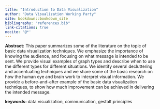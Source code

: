 ```yaml
---
title: "Introduction to Data Visualization"
author: "Data Visualization Working Party"
site: bookdown::bookdown_site
bibliography: "references.bib"
link-citations: true
nocite: '@*'
---
```


::: {custom-style=Abstract}
**Abstract:** This paper summarizes some of the literature on the topic of basic data visualization techniques. We emphasize the importance of knowing the audience, and focusing on what message is intended to be sent. We provide visual examples of graph types and describe when to use the different types for different situations. We identify several decluttering and accentuating techniques and we share some of the basic research on how the human eye and brain work to interpret visual information. We provide a before-and-after example of the basic data visualization techniques, to show how much improvement can be achieved in delivering the intended message.
:::

:::{custom-style=keywords}
**keywords:** data visualization, communication, gestalt principles
:::
